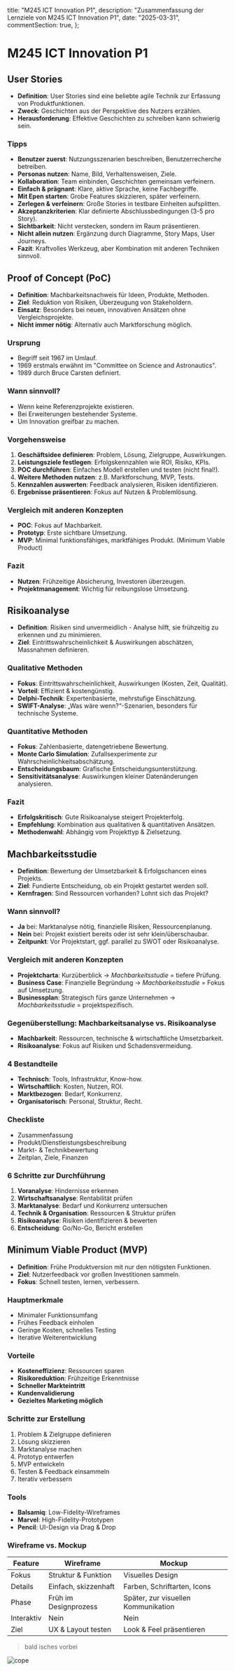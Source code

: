   title: "M245 ICT Innovation P1",
  description: "Zusammenfassung der Lernziele von M245 ICT Innovation P1",
  date: "2025-03-31",
  commentSection: true,
};

# M245 ICT Innovation P1

## User Stories

- **Definition**: User Stories sind eine beliebte agile Technik zur Erfassung von Produktfunktionen.
- **Zweck**: Geschichten aus der Perspektive des Nutzers erzählen.
- **Herausforderung**: Effektive Geschichten zu schreiben kann schwierig sein.

### Tipps

- **Benutzer zuerst**: Nutzungsszenarien beschreiben, Benutzerrecherche betreiben.
- **Personas nutzen**: Name, Bild, Verhaltensweisen, Ziele.
- **Kollaboration**: Team einbinden, Geschichten gemeinsam verfeinern.
- **Einfach & prägnant**: Klare, aktive Sprache, keine Fachbegriffe.
- **Mit Epen starten**: Grobe Features skizzieren, später verfeinern.
- **Zerlegen & verfeinern**: Große Stories in testbare Einheiten aufsplitten.
- **Akzeptanzkriterien**: Klar definierte Abschlussbedingungen (3-5 pro Story).
- **Sichtbarkeit**: Nicht verstecken, sondern im Raum präsentieren.
- **Nicht allein nutzen**: Ergänzung durch Diagramme, Story Maps, User Journeys.
- **Fazit**: Kraftvolles Werkzeug, aber Kombination mit anderen Techniken sinnvoll.

## Proof of Concept (PoC)

- **Definition**: Machbarkeitsnachweis für Ideen, Produkte, Methoden.
- **Ziel**: Reduktion von Risiken, Überzeugung von Stakeholdern.
- **Einsatz**: Besonders bei neuen, innovativen Ansätzen ohne Vergleichsprojekte.
- **Nicht immer nötig**: Alternativ auch Marktforschung möglich.

### Ursprung

- Begriff seit 1967 im Umlauf.
- 1969 erstmals erwähnt im "Committee on Science and Astronautics".
- 1989 durch Bruce Carsten definiert.

### Wann sinnvoll?

- Wenn keine Referenzprojekte existieren.
- Bei Erweiterungen bestehender Systeme.
- Um Innovation greifbar zu machen.

### Vorgehensweise

1. **Geschäftsidee definieren**: Problem, Lösung, Zielgruppe, Auswirkungen.
2. **Leistungsziele festlegen**: Erfolgskennzahlen wie ROI, Risiko, KPIs.
3. **POC durchführen**: Einfaches Modell erstellen und testen (nicht final!).
4. **Weitere Methoden nutzen**: z.B. Marktforschung, MVP, Tests.
5. **Kennzahlen auswerten**: Feedback analysieren, Risiken identifizieren.
6. **Ergebnisse präsentieren**: Fokus auf Nutzen & Problemlösung.

### Vergleich mit anderen Konzepten

- **POC**: Fokus auf Machbarkeit.
- **Prototyp**: Erste sichtbare Umsetzung.
- **MVP**: Minimal funktionsfähiges, marktfähiges Produkt. (Minimum Viable Product)

### Fazit

- **Nutzen**: Frühzeitige Absicherung, Investoren überzeugen.
- **Projektmanagement**: Wichtig für reibungslose Umsetzung.

## Risikoanalyse

- **Definition**: Risiken sind unvermeidlich - Analyse hilft, sie frühzeitig zu erkennen und zu minimieren.
- **Ziel**: Eintrittswahrscheinlichkeit & Auswirkungen abschätzen, Massnahmen definieren.

### Qualitative Methoden

- **Fokus**: Eintrittswahrscheinlichkeit, Auswirkungen (Kosten, Zeit, Qualität).
- **Vorteil**: Effizient & kostengünstig.
- **Delphi-Technik**: Expertenbasierte, mehrstufige Einschätzung.
- **SWIFT-Analyse**: „Was wäre wenn?“-Szenarien, besonders für technische Systeme.

### Quantitative Methoden

- **Fokus**: Zahlenbasierte, datengetriebene Bewertung.
- **Monte Carlo Simulation**: Zufallsexperimente zur Wahrscheinlichkeitsabschätzung.
- **Entscheidungsbaum**: Grafische Entscheidungsunterstützung.
- **Sensitivitätsanalyse**: Auswirkungen kleiner Datenänderungen analysieren.

### Fazit

- **Erfolgskritisch**: Gute Risikoanalyse steigert Projekterfolg.
- **Empfehlung**: Kombination aus qualitativen & quantitativen Ansätzen.
- **Methodenwahl**: Abhängig vom Projekttyp & Zielsetzung.

## Machbarkeitsstudie

- **Definition**: Bewertung der Umsetzbarkeit & Erfolgschancen eines Projekts.
- **Ziel**: Fundierte Entscheidung, ob ein Projekt gestartet werden soll.
- **Kernfragen**: Sind Ressourcen vorhanden? Lohnt sich das Projekt?

### Wann sinnvoll?

- **Ja** bei: Marktanalyse nötig, finanzielle Risiken, Ressourcenplanung.
- **Nein** bei: Projekt existiert bereits oder ist sehr klein/überschaubar.
- **Zeitpunkt**: Vor Projektstart, ggf. parallel zu SWOT oder Risikoanalyse.

### Vergleich mit anderen Konzepten

- **Projektcharta**: Kurzüberblick → _Machbarkeitsstudie_ = tiefere Prüfung.
- **Business Case**: Finanzielle Begründung → _Machbarkeitsstudie_ = Fokus auf Umsetzung.
- **Businessplan**: Strategisch fürs ganze Unternehmen → _Machbarkeitsstudie_ = projektspezifisch.

### Gegenüberstellung: Machbarkeitsanalyse vs. Risikoanalyse

- **Machbarkeit**: Ressourcen, technische & wirtschaftliche Umsetzbarkeit.
- **Risikoanalyse**: Fokus auf Risiken und Schadensvermeidung.

### 4 Bestandteile

- **Technisch**: Tools, Infrastruktur, Know-how.
- **Wirtschaftlich**: Kosten, Nutzen, ROI.
- **Marktbezogen**: Bedarf, Konkurrenz.
- **Organisatorisch**: Personal, Struktur, Recht.

### Checkliste

- Zusammenfassung
- Produkt/Dienstleistungsbeschreibung
- Markt- & Technikbewertung
- Zeitplan, Ziele, Finanzen

### 6 Schritte zur Durchführung

1. **Voranalyse**: Hindernisse erkennen
2. **Wirtschaftsanalyse**: Rentabilität prüfen
3. **Marktanalyse**: Bedarf und Konkurrenz untersuchen
4. **Technik & Organisation**: Ressourcen & Struktur prüfen
5. **Risikoanalyse**: Risiken identifizieren & bewerten
6. **Entscheidung**: Go/No-Go, Bericht erstellen

## Minimum Viable Product (MVP)

- **Definition**: Frühe Produktversion mit nur den nötigsten Funktionen.
- **Ziel**: Nutzerfeedback vor großen Investitionen sammeln.
- **Fokus**: Schnell testen, lernen, verbessern.

### Hauptmerkmale

- Minimaler Funktionsumfang
- Frühes Feedback einholen
- Geringe Kosten, schnelles Testing
- Iterative Weiterentwicklung

### Vorteile

- **Kosteneffizienz**: Ressourcen sparen
- **Risikoreduktion**: Frühzeitige Erkenntnisse
- **Schneller Markteintritt**
- **Kundenvalidierung**
- **Gezieltes Marketing möglich**

### Schritte zur Erstellung

1. Problem & Zielgruppe definieren
2. Lösung skizzieren
3. Marktanalyse machen
4. Prototyp entwerfen
5. MVP entwickeln
6. Testen & Feedback einsammeln
7. Iterativ verbessern

### Tools

- **Balsamiq**: Low-Fidelity-Wireframes
- **Marvel**: High-Fidelity-Prototypen
- **Pencil**: UI-Design via Drag & Drop

### Wireframe vs. Mockup

| Feature    | Wireframe             | Mockup                              |
| ---------- | --------------------- | ----------------------------------- |
| Fokus      | Struktur & Funktion   | Visuelles Design                    |
| Details    | Einfach, skizzenhaft  | Farben, Schriftarten, Icons         |
| Phase      | Früh im Designprozess | Später, zur visuellen Kommunikation |
| Interaktiv | Nein                  | Nein                                |
| Ziel       | UX & Layout testen    | Look & Feel präsentieren            |

> bald isches vorbei

![cope](https://gumlet.assettype.com/afkgaming%2F2021-08%2F79649079-d0e7-4acd-853b-6a2b92797da3%2Fcopium_png.png?auto=format%2Ccompress&dpr=1.0&w=1200)

